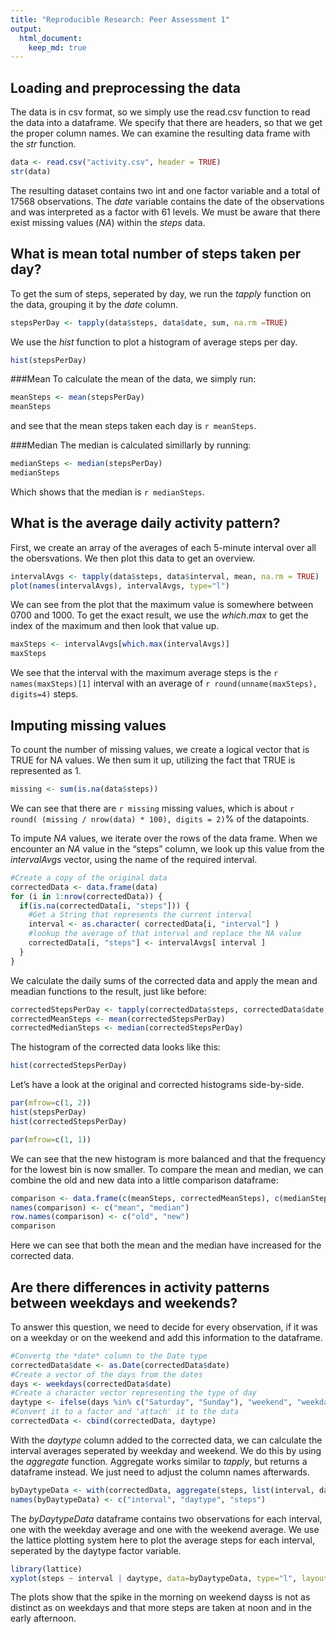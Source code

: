 ```yaml
---
title: "Reproducible Research: Peer Assessment 1"
output: 
  html_document:
    keep_md: true
---
```



## Loading and preprocessing the data
The data is in csv format, so we simply use the read.csv function to read the data
into a dataframe.
We specify that there are headers, so that we get the proper column names.
We can examine the resulting data frame with the *str* function.
```r
data <- read.csv("activity.csv", header = TRUE)
str(data)
```

The resulting dataset contains two int and one factor variable and a total of 17568 observations.
The *date* variable contains the date of the observations and was interpreted as a factor with 61 levels.
We must be aware that there exist missing values (*NA*) within the *steps* data.


## What is mean total number of steps taken per day?
To get the sum of steps, seperated by day, we run the *tapply* function on the data, grouping it by the *date* column. 

```r
stepsPerDay <- tapply(data$steps, data$date, sum, na.rm =TRUE)
```

We use the *hist* function to plot a histogram of average steps per day.

```r
hist(stepsPerDay)
```

###Mean
To calculate the mean of the data, we simply run:
```r
meanSteps <- mean(stepsPerDay)
meanSteps
```
and see that the mean steps taken each day is `r meanSteps`.  

###Median
The median is calculated simillarly by running:
```r
medianSteps <- median(stepsPerDay)
medianSteps
```

Which shows that the median is `r medianSteps`.

## What is the average daily activity pattern?
First, we create an array of the averages of each 5-minute interval
over all the obersvations.
We then plot this data to get an overview.

```r
intervalAvgs <- tapply(data$steps, data$interval, mean, na.rm = TRUE)
plot(names(intervalAvgs), intervalAvgs, type="l")
```

We can see from the plot that the maximum value is somewhere between 0700 and 1000.
To get the exact result, we use the *which.max* to get the index of the maximum and
then look that value up.

```r
maxSteps <- intervalAvgs[which.max(intervalAvgs)]
maxSteps
```
We see that the interval with the maximum average steps is the `r names(maxSteps)[1]` interval with
an average of `r round(unname(maxSteps), digits=4)` steps.

## Imputing missing values
To count the number of missing values, we create a logical vector that is TRUE for NA values.
We then sum it up, utilizing the fact that TRUE is represented as 1.
```r
missing <- sum(is.na(data$steps))
```
We can see that there are `r missing` missing values, which is about `r round( (missing / nrow(data) * 100), digits = 2)`% of the datapoints.

To impute *NA* values, we iterate over the rows of the data frame.
When we encounter an *NA* value in the "steps" column, we look up this value
from the *intervalAvgs* vector, using the name of the required interval.
```r
#Create a copy of the original data
correctedData <- data.frame(data)
for (i in 1:nrow(correctedData)) {
  if(is.na(correctedData[i, "steps"])) {
    #Get a String that represents the current interval
    interval <- as.character( correctedData[i, "interval"] )
    #lookup the average of that interval and replace the NA value 
    correctedData[i, "steps"] <- intervalAvgs[ interval ]
  }
}
```

We calculate the daily sums of the corrected data and apply the mean and meadian functions to
the result, just like before:
```r
correctedStepsPerDay <- tapply(correctedData$steps, correctedData$date, sum, na.rm = TRUE)
correctedMeanSteps <- mean(correctedStepsPerDay)
correctedMedianSteps <- median(correctedStepsPerDay) 
```

The histogram of the corrected data looks like this:
```r
hist(correctedStepsPerDay)
```

Let's have a look at the original and corrected histograms side-by-side.
```r
par(mfrow=c(1, 2))
hist(stepsPerDay)
hist(correctedStepsPerDay)
```
```r
par(mfrow=c(1, 1))
```

We can see that the new histogram is more balanced and that the frequency for the lowest bin
is now smaller. To compare the mean and median, we can combine the old and new data into a little comparison dataframe:
```r
comparison <- data.frame(c(meanSteps, correctedMeanSteps), c(medianSteps, correctedMedianSteps))
names(comparison) <- c("mean", "median")
row.names(comparison) <- c("old", "new")
comparison
```

Here we can see that both the mean and the median have increased for the corrected data.

## Are there differences in activity patterns between weekdays and weekends?
To answer this question, we need to decide for every observation,
if it was on a weekday or on the weekend and add this information to the dataframe.

```r
#Convertg the *date* column to the Date type
correctedData$date <- as.Date(correctedData$date)
#Create a vector of the days from the dates
days <- weekdays(correctedData$date)
#Create a character vector representing the type of day
daytype <- ifelse(days %in% c("Saturday", "Sunday"), "weekend", "weekday")
#Convert it to a factor and 'attach' it to the data
correctedData <- cbind(correctedData, daytype)
```

With the *daytype* column added to the corrected data,
we can calculate the interval averages seperated by weekday and weekend.
We do this by using the *aggregate* function.
Aggregate works similar to *tapply*, but returns a dataframe instead.
We just need to adjust the column names afterwards.

```r
byDaytypeData <- with(correctedData, aggregate(steps, list(interval, daytype), mean) )
names(byDaytypeData) <- c("interval", "daytype", "steps")
```

The *byDaytypeData* dataframe contains two observations for each interval,
one with the weekday average and one with the weekend average.
We use the lattice plotting system here to plot the average steps for each interval,
seperated by the daytype factor variable.

```r
library(lattice)
xyplot(steps ~ interval | daytype, data=byDaytypeData, type="l", layout=c(1,2))
```

The plots show that the spike in the morning on weekend dayss is not as distinct
as on weekdays and that more steps are taken at noon and in the early afternoon.










